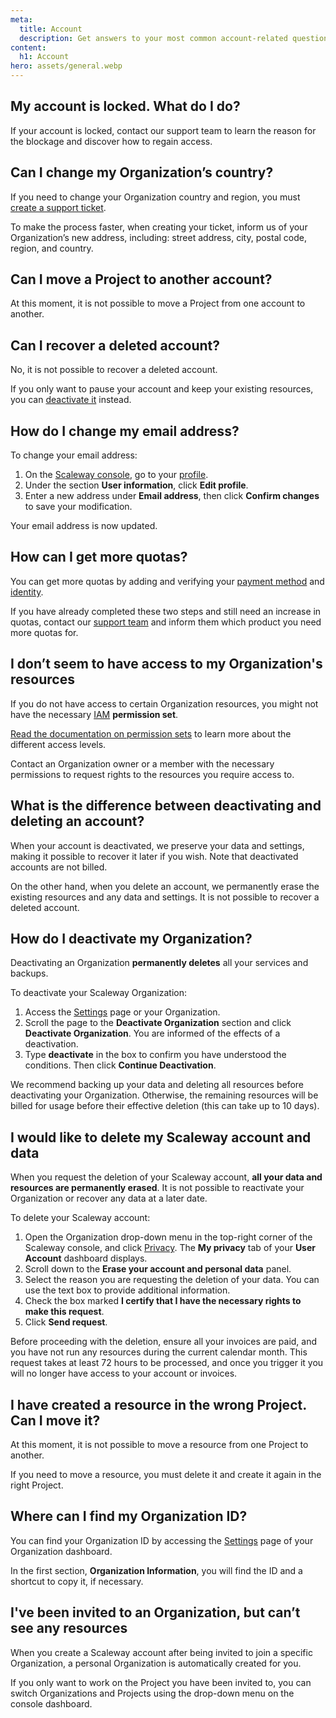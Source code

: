 ```yaml
---
meta:
  title: Account
  description: Get answers to your most common account-related questions.
content:
  h1: Account
hero: assets/general.webp
---
```


<Concept>

## My account is locked. What do I do?

If your account is locked, contact our support team to learn the reason for the blockage and discover how to regain access.

</Concept>

<Concept>

## Can I change my Organization’s country?

If you need to change your Organization country and region, you must [create a support ticket](https://console.scaleway.com/support/tickets/create).

To make the process faster, when creating your ticket, inform us of your Organization’s new address, including: street address, city, postal code, region, and country.

</Concept>

<Concept>

## Can I move a Project to another account?

At this moment, it is not possible to move a Project from one account to another.

</Concept>

<Concept>

## Can I recover a deleted account?

No, it is not possible to recover a deleted account.

If you only want to pause your account and keep your existing resources, you can [deactivate it](/console/account/how-to/close-account/#how-to-deactivate-your-organization) instead.

</Concept>

<Concept>

## How do I change my email address?

To change your email address:

1. On the [Scaleway console](https://console.scaleway.com), go to your [profile](https://console.scaleway.com/account/profile).
2. Under the section **User information**, click **Edit profile**.
3. Enter a new address under **Email address**, then click **Confirm changes** to save your modification.

Your email address is now updated.

</Concept>

<Concept>

## How can I get more quotas?

You can get more quotas by adding and verifying your [payment method](/console/my-account/how-to/manage-billing-information/) and [identity](/console/my-account/how-to/verify-identity/).

If you have already completed these two steps and still need an increase in quotas, contact our [support team](https://console.scaleway.com/support/tickets/create) and inform them which product you need more quotas for.

</Concept>

<Concept>

## I don’t seem to have access to my Organization's resources

If you do not have access to certain Organization resources, you might not have the necessary [IAM](/identity-and-access-management/iam/concepts/#iam) **permission set**.

[Read the documentation on permission sets](/identity-and-access-management/iam/reference-content/permission-sets/)​ to learn more about the different access levels.

Contact an Organization owner or a member with the necessary permissions to request rights to the resources you require access to.

</Concept>

<Concept>

## What is the difference between deactivating and deleting an account?

When your account is deactivated, we preserve your data and settings, making it possible to recover it later if you wish. Note that deactivated accounts are not billed.

On the other hand, when you delete an account, we permanently erase the existing resources and any data and settings. It is not possible to recover a deleted account.
 
</Concept>

<Concept>

## How do I deactivate my Organization?

Deactivating an Organization **permanently deletes** all your services and backups.

To deactivate your Scaleway Organization:

1. Access the [Settings](https://console.scaleway.com/organization/settings) page or your Organization.
2. Scroll the page to the **Deactivate Organization** section and click **Deactivate Organization**. You are informed of the effects of a deactivation.
3. Type **deactivate** in the box to confirm you have understood the conditions. Then click **Continue Deactivation**.

<Message type="important">
  We recommend backing up your data and deleting all resources before deactivating your Organization. Otherwise, the remaining resources will be billed for usage before their effective deletion (this can take up to 10 days).
</Message>

</Concept>

<Concept>

## I would like to delete my Scaleway account and data

When you request the deletion of your Scaleway account, **all your data and resources are permanently erased**. It is not possible to reactivate your Organization or recover any data at a later date.

To delete your Scaleway account:

1. Open the Organization drop-down menu in the top-right corner of the Scaleway console, and click [Privacy](https://console.scaleway.com/account/privacy). The **My privacy** tab of your **User Account** dashboard displays.
2. Scroll down to the **Erase your account and personal data** panel.
3. Select the reason you are requesting the deletion of your data. You can use the text box to provide additional information.
4. Check the box marked **I certify that I have the necessary rights to make this request**.
5. Click **Send request**.

<Message type="important">
  Before proceeding with the deletion, ensure all your invoices are paid, and you have not run any resources during the current calendar month. This request takes at least 72 hours to be processed, and once you trigger it you will no longer have access to your account or invoices.
</Message>

</Concept>

<Concept>

## I have created a resource in the wrong Project. Can I move it?

At this moment, it is not possible to move a resource from one Project to another.

If you need to move a resource, you must delete it and create it again in the right Project.

</Concept>

<Concept>

## Where can I find my Organization ID?

You can find your Organization ID by accessing the [Settings](https://console.scaleway.com/organization/settings) page of your Organization dashboard.

In the first section, **Organization Information**, you will find the ID and a shortcut to copy it, if necessary.

</Concept>

<Concept>

## I've been invited to an Organization, but can’t see any resources

When you create a Scaleway account after being invited to join a specific Organization, a personal Organization is automatically created for you.

If you only want to work on the Project you have been invited to, you can switch Organizations and Projects using the drop-down menu on the console dashboard.

<Lightbox src="scaleway-switch-organization.webp" alt="" />

</Concept>